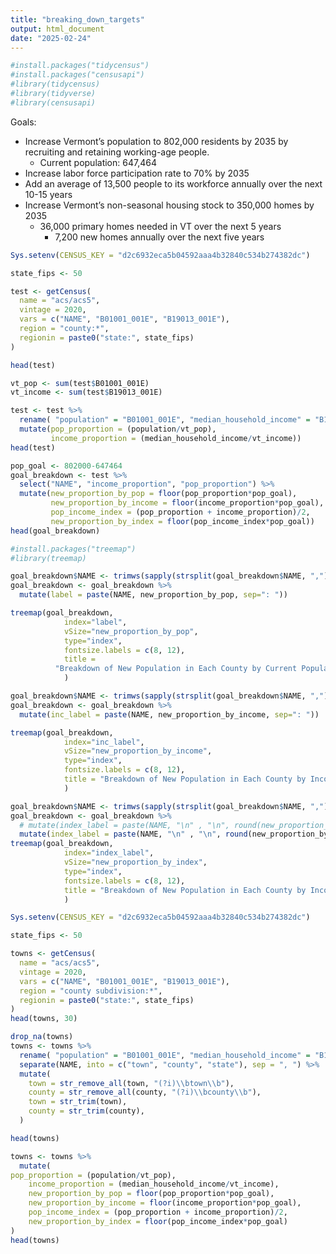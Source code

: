 ```yaml
---
title: "breaking_down_targets"
output: html_document
date: "2025-02-24"
---
```


```r
#install.packages("tidycensus")
#install.packages("censusapi")
#library(tidycensus)
#library(tidyverse)
#library(censusapi)
```

Goals:

- Increase Vermont’s population to 802,000 residents by 2035 by recruiting and 
retaining working-age people.
  - Current population: 647,464
-  Increase labor force participation rate to 70% by 2035   
  - Add an average of 13,500 people to its workforce annually over 
    the next 10-15 years
- Increase Vermont’s non-seasonal housing stock to 350,000 homes by 2035
  - 36,000 primary homes needed in VT over the next 5 years 
    - 7,200 new homes annually over the next five years

```r
Sys.setenv(CENSUS_KEY = "d2c6932eca5b04592aaa4b32840c534b274382dc")

state_fips <- 50

test <- getCensus(
  name = "acs/acs5",
  vintage = 2020,
  vars = c("NAME", "B01001_001E", "B19013_001E"),
  region = "county:*",
  regionin = paste0("state:", state_fips)
)
```

```r
head(test)
```

```r
vt_pop <- sum(test$B01001_001E)
vt_income <- sum(test$B19013_001E)

test <- test %>%
  rename( "population" = "B01001_001E", "median_household_income" = "B19013_001E") %>%
  mutate(pop_proportion = (population/vt_pop),
         income_proportion = (median_household_income/vt_income))
head(test)
```

```r
pop_goal <- 802000-647464
goal_breakdown <- test %>%
  select("NAME", "income_proportion", "pop_proportion") %>%
  mutate(new_proportion_by_pop = floor(pop_proportion*pop_goal),
         new_proportion_by_income = floor(income_proportion*pop_goal),
         pop_income_index = (pop_proportion + income_proportion)/2,
         new_proportion_by_index = floor(pop_income_index*pop_goal))
head(goal_breakdown)
```

```r
#install.packages("treemap")
#library(treemap)
```


```r
goal_breakdown$NAME <- trimws(sapply(strsplit(goal_breakdown$NAME, ","), `[`, 1))
goal_breakdown <- goal_breakdown %>%
  mutate(label = paste(NAME, new_proportion_by_pop, sep=": "))

treemap(goal_breakdown,
            index="label",
            vSize="new_proportion_by_pop",
            type="index", 
            fontsize.labels = c(8, 12),
            title = 
          "Breakdown of New Population in Each County by Current Population"
            )
```

```r
goal_breakdown$NAME <- trimws(sapply(strsplit(goal_breakdown$NAME, ","), `[`, 1))
goal_breakdown <- goal_breakdown %>%
  mutate(inc_label = paste(NAME, new_proportion_by_income, sep=": "))

treemap(goal_breakdown,
            index="inc_label",
            vSize="new_proportion_by_income",
            type="index", 
            fontsize.labels = c(8, 12),
            title = "Breakdown of New Population in Each County by Income",
            )
```

```r
goal_breakdown$NAME <- trimws(sapply(strsplit(goal_breakdown$NAME, ","), `[`, 1))
goal_breakdown <- goal_breakdown %>%
  # mutate(index_label = paste(NAME, "\n" , "\n", round(new_proportion_by_index/pop_goal*100,1),"%"))
  mutate(index_label = paste(NAME, "\n" , "\n", round(new_proportion_by_index, -2), "people"))
treemap(goal_breakdown,
            index="index_label",
            vSize="new_proportion_by_index",
            type="index", 
            fontsize.labels = c(8, 12),
            title = "Breakdown of New Population in Each County by Income/Population",
            )
```

```r
Sys.setenv(CENSUS_KEY = "d2c6932eca5b04592aaa4b32840c534b274382dc")

state_fips <- 50

towns <- getCensus(
  name = "acs/acs5",
  vintage = 2020,
  vars = c("NAME", "B01001_001E", "B19013_001E"),
  region = "county subdivision:*",
  regionin = paste0("state:", state_fips)
)
head(towns, 30)
```

```r
drop_na(towns)
towns <- towns %>%
  rename( "population" = "B01001_001E", "median_household_income" = "B19013_001E") %>%
  separate(NAME, into = c("town", "county", "state"), sep = ", ") %>%
  mutate(
    town = str_remove_all(town, "(?i)\\btown\\b"),
    county = str_remove_all(county, "(?i)\\bcounty\\b"),
    town = str_trim(town),
    county = str_trim(county),
  )

head(towns)
```

```r
towns <- towns %>%
  mutate(
pop_proportion = (population/vt_pop),
    income_proportion = (median_household_income/vt_income),
    new_proportion_by_pop = floor(pop_proportion*pop_goal),
    new_proportion_by_income = floor(income_proportion*pop_goal),
    pop_income_index = (pop_proportion + income_proportion)/2,
    new_proportion_by_index = floor(pop_income_index*pop_goal)
)
head(towns)
```

